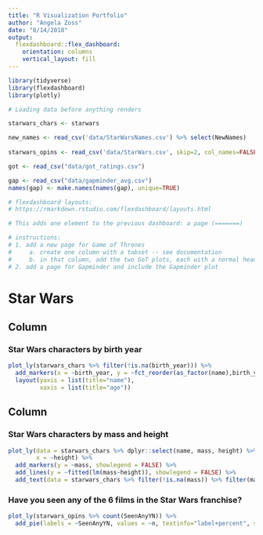 ```yaml
---
title: "R Visualization Portfolio"
author: "Angela Zoss"
date: "8/14/2018"
output: 
  flexdashboard::flex_dashboard:
    orientation: columns
    vertical_layout: fill
---
```


```r
library(tidyverse)
library(flexdashboard)
library(plotly)
```

```r

# Loading data before anything renders

starwars_chars <- starwars

new_names <- read_csv('data/StarWarsNames.csv') %>% select(NewNames)
  
starwars_opins <- read_csv('data/StarWars.csv', skip=2, col_names=FALSE) %>% setNames(unlist(new_names))

got <- read_csv("data/got_ratings.csv")

gap <- read_csv("data/gapminder_avg.csv")
names(gap) <- make.names(names(gap), unique=TRUE)

```

```r

# flexdashboard layouts:
# https://rmarkdown.rstudio.com/flexdashboard/layouts.html

```

```r

# This adds one element to the previous dashboard: a page (=======)

# instructions:
# 1. add a new page for Game of Thrones
#     a. create one column with a tabset -- see documentation
#     b. in that column, add the two GoT plots, each with a normal heading (###)
# 2. add a page for Gapminder and include the Gapminder plot


```

Star Wars
=====================================  

Column {data-width=650}
-----------------------------------------------------------------------

### Star Wars characters by birth year

```r

plot_ly(starwars_chars %>% filter(!is.na(birth_year))) %>%
  add_markers(x = ~birth_year, y = ~fct_reorder(as_factor(name),birth_year)) %>%
  layout(yaxis = list(title="name"),
         xaxis = list(title="age"))


```

Column {data-width=350}
-----------------------------------------------------------------------

### Star Wars characters by mass and height

```r

plot_ly(data = starwars_chars %>% dplyr::select(name, mass, height) %>% na.omit(), 
        x = ~height) %>%
  add_markers(y = ~mass, showlegend = FALSE) %>%
  add_lines(y = ~fitted(lm(mass~height)), showlegend = FALSE) %>%
  add_text(data = starwars_chars %>% filter(!is.na(mass)) %>% filter(mass == max(mass) | height == min(height)), x = ~height, y = ~mass, text = ~name, textposition="top center")

```

### Have you seen any of the 6 films in the Star Wars franchise?

```r

plot_ly(starwars_opins %>% count(SeenAnyYN)) %>%
  add_pie(labels = ~SeenAnyYN, values = ~n, textinfo="label+percent", showlegend=F)

```


